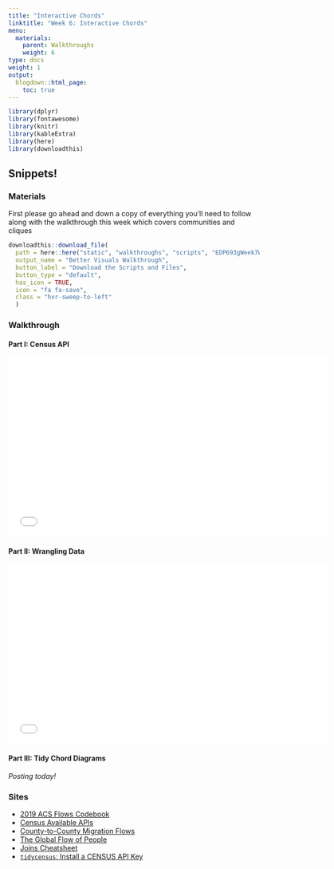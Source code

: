 ```yaml
---
title: "Interactive Chords"
linktitle: "Week 6: Interactive Chords"
menu:
  materials:
    parent: Walkthroughs
    weight: 6
type: docs
weight: 1
output:
  blogdown::html_page:
    toc: true
---
```


```r
library(dplyr)
library(fontawesome)
library(knitr)
library(kableExtra)
library(here)
library(downloadthis)
```

<style>
.hvr-sweep-to-left {
  display: inline-block;
  vertical-align: middle;
  -webkit-transform: perspective(1px) translateZ(0);
  transform: perspective(1px) translateZ(0);
  box-shadow: 0 0 1px rgba(0, 0, 0, 0);
  position: relative;
  -webkit-transition-property: color;
  transition-property: color;
  -webkit-transition-duration: 0.25s;
  transition-duration: 0.25s;
}

.hvr-sweep-to-left:before {
  content: "";
  position: absolute;
  z-index: -1;
  top: 0;
  left: 0;
  right: 0;
  bottom: 0;
  background: #175676;
  -webkit-transform: scaleX(0);
  transform: scaleX(0);
  -webkit-transform-origin: 100% 50%;
  transform-origin: 100% 50%;
  -webkit-transition-property: transform;
  transition-property: transform;
  -webkit-transition-duration: 0.3s;
  transition-duration: 0.3s;
  -webkit-transition-timing-function: ease-out;
  transition-timing-function: ease-out;
}ZD

.hvr-sweep-to-left:hover, .hvr-sweep-to-left:focus, .hvr-sweep-to-left:active {
  color: white;
}

.hvr-sweep-to-left:hover:before, .hvr-sweep-to-left:focus:before, .hvr-sweep-to-left:active:before {
  -webkit-transform: scaleX(1);
  transform: scaleX(1);
}
</style>

<!--
## What is Program Evaluation?

First please go ahead and down a copy of everything you'll need to follow along with the walkthrough this week

### Materials

```r
downloadthis::download_file(
  path = here::here("static", "walkthroughs", "scripts", "EDP693gWeek3Walkthrough.zip"),
  output_name = "Better Visuals Walkthrough",
  button_label = "Download the Scripts and Files",
  button_type = "default",
  has_icon = TRUE,
  icon = "fa fa-save",
  class = "hvr-sweep-to-left"
  )
```

You can move back and forth using <kbd>←</kbd> and <kbd>→</kbd> and toggle fullscreen by pressing <kbd>F</kbd>. Just press <kbd>O</kbd>^[For **O**verview] at any point in your slideshow and a display of all slides, called tile view, will appear. Click on a slide to go there or press <kbd>O</kbd> to exit tile view. For more options, press <kbd>H</kbd> for help.

> Want to see a larger version of the presentation? Click [here](/slides/Intro to PE/Intro-to-PE.html){target="_blank"}.

> Want a PDF you can use offline? Click [here](/slides/Intro to PE/Intro-to-PE.pdf){target="_blank"} of the presentation.
-->

## Snippets!

### Materials

First please go ahead and down a copy of everything you'll need to follow along with the walkthrough this week which covers communities and cliques

```r
downloadthis::download_file(
  path = here::here("static", "walkthroughs", "scripts", "EDP693gWeek7Walkthrough.zip"),
  output_name = "Better Visuals Walkthrough",
  button_label = "Download the Scripts and Files",
  button_type = "default",
  has_icon = TRUE,
  icon = "fa fa-save",
  class = "hvr-sweep-to-left"
  )
```

### Walkthrough

#### Part I: Census API
<center>
<iframe class="smart-player-embed-container-iframe" id="embeddedSmartPlayerInstance" src="/walkthroughs/videos/chords/censusdata1/media/index_player.html?embedIFrameId=embeddedSmartPlayerInstance" width="640" height="360" frameborder="0" scrolling="no" frameborder="0" webkitAllowFullScreen mozallowfullscreen allowFullScreen></iframe>
</center>

#### Part II: Wrangling Data
<center>
<iframe class="smart-player-embed-container-iframe" id="embeddedSmartPlayerInstance" src="/walkthroughs/videos/chords/censusdata2/media/index_player.html?embedIFrameId=embeddedSmartPlayerInstance" width="640" height="360" frameborder="0" scrolling="no" frameborder="0" webkitAllowFullScreen mozallowfullscreen allowFullScreen></iframe>
</center>

#### Part III: Tidy Chord Diagrams
*Posting today!*
<!--
<center>
<iframe class="smart-player-embed-container-iframe" id="embeddedSmartPlayerInstance" src="/walkthroughs/videos/cliques/2communitydetection/media/index_player.html?embedIFrameId=embeddedSmartPlayerInstance" width="640" height="360" frameborder="0" scrolling="no" frameborder="0" webkitAllowFullScreen mozallowfullscreen allowFullScreen></iframe>
</center>
-->

### Sites

- [2019 ACS Flows Codebook](https://api.census.gov/data/2019/acs/flows/variables.html){target="_blank"}
- [Census Available APIs](https://www.census.gov/data/developers/data-sets.html){target="_blank"}
- [County-to-County Migration Flows](https://www.census.gov/topics/population/migration/guidance/county-to-county-migration-flows.html){target="_blank"}
- [The Global Flow of People](http://download.gsb.bund.de/BIB/global_flow/){target="_blank"}
- [Joins Cheatsheet](https://stat545.com/join-cheatsheet.html){target="_blank"}
- [`tidycensus`: Install a CENSUS API Key](https://walker-data.com/tidycensus/reference/census_api_key.html){target="_blank"}
